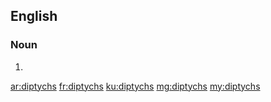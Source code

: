 ==English==

===Noun===
{{head|en}}

# {{plural of|diptych}}

[[ar:diptychs]]
[[fr:diptychs]]
[[ku:diptychs]]
[[mg:diptychs]]
[[my:diptychs]]